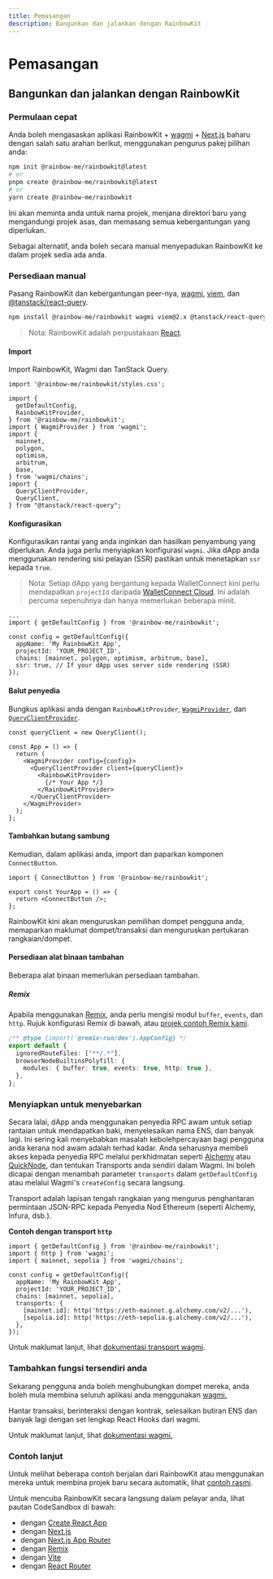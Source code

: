 ```yaml
---
title: Pemasangan
description: Bangunkan dan jalankan dengan RainbowKit
---
```


# Pemasangan

## Bangunkan dan jalankan dengan RainbowKit

### Permulaan cepat

Anda boleh mengasaskan aplikasi RainbowKit + [wagmi](https://wagmi.sh) + [Next.js](https://nextjs.org) baharu dengan salah satu arahan berikut, menggunakan pengurus pakej pilihan anda:

```bash
npm init @rainbow-me/rainbowkit@latest
# or
pnpm create @rainbow-me/rainbowkit@latest
# or
yarn create @rainbow-me/rainbowkit
```

Ini akan meminta anda untuk nama projek, menjana direktori baru yang mengandungi projek asas, dan memasang semua kebergantungan yang diperlukan.

Sebagai alternatif, anda boleh secara manual menyepadukan RainbowKit ke dalam projek sedia ada anda.

### Persediaan manual

Pasang RainbowKit dan kebergantungan peer-nya, [wagmi](https://wagmi.sh/), [viem](https://viem.sh), dan [@tanstack/react-query](https://tanstack.com/query/v5).

```bash
npm install @rainbow-me/rainbowkit wagmi viem@2.x @tanstack/react-query
```

> Nota: RainbowKit adalah perpustakaan [React](https://reactjs.org/).

#### Import

Import RainbowKit, Wagmi dan TanStack Query.

```tsx
import '@rainbow-me/rainbowkit/styles.css';

import {
  getDefaultConfig,
  RainbowKitProvider,
} from '@rainbow-me/rainbowkit';
import { WagmiProvider } from 'wagmi';
import {
  mainnet,
  polygon,
  optimism,
  arbitrum,
  base,
} from 'wagmi/chains';
import {
  QueryClientProvider,
  QueryClient,
} from "@tanstack/react-query";
```

#### Konfigurasikan

Konfigurasikan rantai yang anda inginkan dan hasilkan penyambung yang diperlukan. Anda juga perlu menyiapkan konfigurasi `wagmi`. Jika dApp anda menggunakan rendering sisi pelayan (SSR) pastikan untuk menetapkan `ssr` kepada `true`.

> Nota: Setiap dApp yang bergantung kepada WalletConnect kini perlu mendapatkan `projectId` daripada [WalletConnect Cloud](https://cloud.walletconnect.com/). Ini adalah percuma sepenuhnya dan hanya memerlukan beberapa minit.

```tsx line=4-99
...
import { getDefaultConfig } from '@rainbow-me/rainbowkit';

const config = getDefaultConfig({
  appName: 'My RainbowKit App',
  projectId: 'YOUR_PROJECT_ID',
  chains: [mainnet, polygon, optimism, arbitrum, base],
  ssr: true, // If your dApp uses server side rendering (SSR)
});
```

#### Balut penyedia

Bungkus aplikasi anda dengan `RainbowKitProvider`, [`WagmiProvider`](https://wagmi.sh/react/api/WagmiProvider#wagmiprovider), dan [`QueryClientProvider`](https://tanstack.com/query/v4/docs/framework/react/reference/QueryClientProvider).

```tsx
const queryClient = new QueryClient();

const App = () => {
  return (
    <WagmiProvider config={config}>
      <QueryClientProvider client={queryClient}>
        <RainbowKitProvider>
          {/* Your App */}
        </RainbowKitProvider>
      </QueryClientProvider>
    </WagmiProvider>
  );
};
```

#### Tambahkan butang sambung

Kemudian, dalam aplikasi anda, import dan paparkan komponen `ConnectButton`.

```tsx
import { ConnectButton } from '@rainbow-me/rainbowkit';

export const YourApp = () => {
  return <ConnectButton />;
};
```

RainbowKit kini akan menguruskan pemilihan dompet pengguna anda, memaparkan maklumat dompet/transaksi dan menguruskan pertukaran rangkaian/dompet.

#### Persediaan alat binaan tambahan

Beberapa alat binaan memerlukan persediaan tambahan.

##### Remix

Apabila menggunakan [Remix](https://remix.run), anda perlu mengisi modul `buffer`, `events`, dan `http`. Rujuk konfigurasi Remix di bawah, atau [projek contoh Remix kami](https://github.com/rainbow-me/rainbowkit/blob/main/examples/with-remix).

```ts
/** @type {import('@remix-run/dev').AppConfig} */
export default {
  ignoredRouteFiles: ["**/.*"],
  browserNodeBuiltinsPolyfill: {
    modules: { buffer: true, events: true, http: true },
  },
};
```

### Menyiapkan untuk menyebarkan

Secara lalai, dApp anda menggunakan penyedia RPC awam untuk setiap rantaian untuk mendapatkan baki, menyelesaikan nama ENS, dan banyak lagi. Ini sering kali menyebabkan masalah kebolehpercayaan bagi pengguna anda kerana nod awam adalah terhad kadar. Anda seharusnya membeli akses kepada penyedia RPC melalui perkhidmatan seperti [Alchemy](https://www.alchemy.com/) atau [QuickNode](https://www.quicknode.com/), dan tentukan Transports anda sendiri dalam Wagmi. Ini boleh dicapai dengan menambah parameter `transports` dalam `getDefaultConfig` atau melalui Wagmi's `createConfig` secara langsung.

Transport adalah lapisan tengah rangkaian yang mengurus penghantaran permintaan JSON-RPC kepada Penyedia Nod Ethereum (seperti Alchemy, Infura, dsb.).

**Contoh dengan transport `http`**

```tsx
import { getDefaultConfig } from '@rainbow-me/rainbowkit';
import { http } from 'wagmi';
import { mainnet, sepolia } from 'wagmi/chains';

const config = getDefaultConfig({
  appName: 'My RainbowKit App',
  projectId: 'YOUR_PROJECT_ID',
  chains: [mainnet, sepolia],
  transports: {
    [mainnet.id]: http('https://eth-mainnet.g.alchemy.com/v2/...'),
    [sepolia.id]: http('https://eth-sepolia.g.alchemy.com/v2/...'),
  },
});
```

Untuk maklumat lanjut, lihat [dokumentasi transport wagmi](https://wagmi.sh/core/api/transports#transports).

### Tambahkan fungsi tersendiri anda

Sekarang pengguna anda boleh menghubungkan dompet mereka, anda boleh mula membina seluruh aplikasi anda menggunakan [wagmi.](https://wagmi.sh)

Hantar transaksi, berinteraksi dengan kontrak, selesaikan butiran ENS dan banyak lagi dengan set lengkap React Hooks dari wagmi.

Untuk maklumat lanjut, lihat [dokumentasi wagmi.](https://wagmi.sh)

### Contoh lanjut

Untuk melihat beberapa contoh berjalan dari RainbowKit atau menggunakan mereka untuk membina projek baru secara automatik, lihat [contoh rasmi](https://github.com/rainbow-me/rainbowkit/tree/main/examples).

Untuk mencuba RainbowKit secara langsung dalam pelayar anda, lihat pautan CodeSandbox di bawah:

- dengan [Create React App](https://codesandbox.io/p/sandbox/github/rainbow-me/rainbowkit/tree/main/examples/with-create-react-app)
- dengan [Next.js](https://codesandbox.io/p/sandbox/github/rainbow-me/rainbowkit/tree/main/examples/with-next)
- dengan [Next.js App Router](https://codesandbox.io/p/sandbox/github/rainbow-me/rainbowkit/tree/main/examples/with-next-app)
- dengan [Remix](https://codesandbox.io/p/sandbox/github/rainbow-me/rainbowkit/tree/main/examples/with-remix)
- dengan [Vite](https://codesandbox.io/p/sandbox/github/rainbow-me/rainbowkit/tree/main/examples/with-vite)
- dengan [React Router](https://codesandbox.io/p/sandbox/github/rainbow-me/rainbowkit/tree/main/examples/with-react-router)
